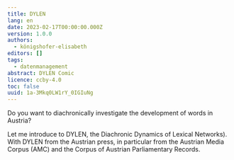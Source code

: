 ```yaml
---
title: DYLEN
lang: en
date: 2023-02-17T00:00:00.000Z
version: 1.0.0
authors:
  - königshofer-elisabeth
editors: []
tags:
  - datenmanagement
abstract: DYLEN Comic
licence: ccby-4.0
toc: false
uuid: 1a-3Mkq0LW1rY_0IGIuNg
---
```

Do you want to diachronically investigate the development of words in Austria?

L﻿et me introduce to D﻿YLEN, the Diachronic Dynamics of Lexical Networks). With DYLEN from the Austrian press, in particular from the Austrian Media Corpus (AMC) and the Corpus of Austrian Parliamentary Records.